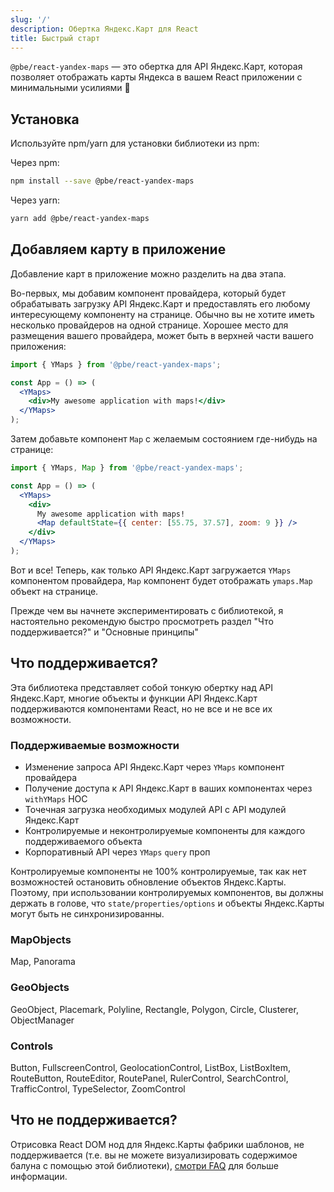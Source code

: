 ```yaml
---
slug: '/'
description: Обертка Яндекс.Карт для React
title: Быстрый старт
---
```


<head>
  <title>React Yandex Maps</title>
</head>

`@pbe/react-yandex-maps` — это обертка для API Яндекс.Карт, которая позволяет
отображать карты Яндекса в вашем React приложении с минимальными усилиями 🎉

## Установка

Используйте npm/yarn для установки библиотеки из npm:

Через npm:

```bash
npm install --save @pbe/react-yandex-maps
```

Через yarn:

```bash
yarn add @pbe/react-yandex-maps
```

## Добавляем карту в приложение

Добавление карт в приложение можно разделить на два этапа.

Во-первых, мы добавим компонент провайдера, который будет обрабатывать загрузку
API Яндекс.Карт и предоставлять его любому интересующему компоненту на странице.
Обычно вы не хотите иметь несколько провайдеров на одной странице. Хорошее место
для размещения вашего провайдера, может быть в верхней части вашего приложения:

```jsx
import { YMaps } from '@pbe/react-yandex-maps';

const App = () => (
  <YMaps>
    <div>My awesome application with maps!</div>
  </YMaps>
);
```

Затем добавьте компонент `Map` с желаемым состоянием где-нибудь на странице:

```jsx
import { YMaps, Map } from '@pbe/react-yandex-maps';

const App = () => (
  <YMaps>
    <div>
      My awesome application with maps!
      <Map defaultState={{ center: [55.75, 37.57], zoom: 9 }} />
    </div>
  </YMaps>
);
```

Вот и все! Теперь, как только API Яндекс.Карт загружается `YMaps` компонентом
провайдера, `Map` компонент будет отображать `ymaps.Map` объект на странице.

Прежде чем вы начнете экспериментировать с библиотекой, я настоятельно
рекомендую быстро просмотреть раздел "Что поддерживается?" и "Основные принципы"

## Что поддерживается?

Эта библиотека представляет собой тонкую обертку над API Яндекс.Карт, многие
объекты и функции API Яндекс.Карт поддерживаются компонентами React, но не все и
не все их возможности.

### Поддерживаемые возможности

- Изменение запроса API Яндекс.Карт через `YMaps` компонент провайдера
- Получение доступа к API Яндекс.Карт в ваших компонентах через `withYMaps` HOC
- Точечная загрузка необходимых модулей API с API модулей Яндекс.Карт
- Контролируемые и неконтролируемые компоненты для каждого поддерживаемого
  объекта
- Корпоративный API через `YMaps` `query` проп

Контролируемые компоненты не 100% контролируемые, так как нет возможностей
остановить обновление объектов Яндекс.Карты. Поэтому, при использовании
контролируемых компонентов, вы должны держать в голове, что
`state/properties/options` и объекты Яндекс.Карты могут быть не
синхронизированны.

### MapObjects

Map, Panorama

### GeoObjects

GeoObject, Placemark, Polyline, Rectangle, Polygon, Circle, Clusterer,
ObjectManager

### Controls

Button, FullscreenControl, GeolocationControl, ListBox, ListBoxItem,
RouteButton, RouteEditor, RoutePanel, RulerControl, SearchControl,
TrafficControl, TypeSelector, ZoomControl

## Что не поддерживается?

Отрисовка React DOM нод для Яндекс.Карты фабрики шаблонов, не поддерживается
(т.е. вы не можете визуализировать содержимое балуна с помощью этой библиотеки),
[смотри FAQ](/faq) для больше информации.
